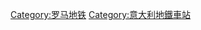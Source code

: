 {{Commonscat|Stations of Rome metro}}

[[Category:罗马地铁|Category:罗马地铁]]
[[Category:意大利地鐵車站|Category:意大利地鐵車站]]